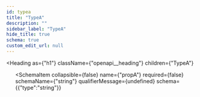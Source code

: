 ```yaml
---
id: typea
title: "TypeA"
description: ""
sidebar_label: "TypeA"
hide_title: true
schema: true
custom_edit_url: null
---
```



<Heading
  as={"h1"}
  className={"openapi__heading"}
  children={"TypeA"}
>
</Heading>





<ul>
  <SchemaItem
    collapsible={false}
    name={"type"}
    required={true}
    schemaName={"string"}
    qualifierMessage={"**Possible values:** [`typeA`]"}
    schema={{"type":"string","enum":["typeA"]}}
  >
    
  </SchemaItem><SchemaItem
    collapsible={false}
    name={"propA"}
    required={false}
    schemaName={"string"}
    qualifierMessage={undefined}
    schema={{"type":"string"}}
  >
    
  </SchemaItem>
</ul>
            